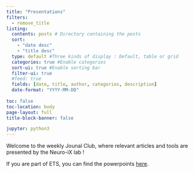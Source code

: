 ```yaml
---
title: "Presentations"
filters:
  - remove_title
listing:
  contents: posts # Directory containing the posts
  sort: 
    - "date desc"
    - "title desc"
  type: default #Three kinds of display : Default, table or grid
  categories: true #Enable categories
  sort-ui: true #Enable sorting bar
  filter-ui: true
  #feed: true
  fields: [date, title, author, categories, description]
  date-format: "YYYY-MM-DD"
  
toc: false
toc-location: body
page-layout: full
title-block-banner: false

jupyter: python3
---
```


Welcome to the weekly Jounal Club, where relevant articles and tools are presented by the Neuro-iX lab !

If you are part of ETS, you can find the powerpoints [here](https://etsmtl365-my.sharepoint.com/personal/melanie_gaillochet_1_ens_etsmtl_ca/_layouts/15/onedrive.aspx?id=%2Fpersonal%2Fmelanie_gaillochet_1_ens_etsmtl_ca%2FDocuments%2FJournalClub){target="_blank"}.